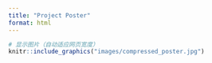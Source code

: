 ```yaml
---
title: "Project Poster"
format: html
---
```



```r
# 显示图片（自动适应网页宽度）
knitr::include_graphics("images/compressed_poster.jpg")
```